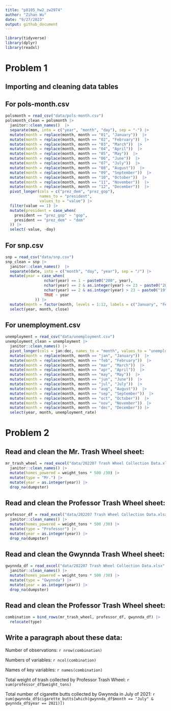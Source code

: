 ```yaml
---
title: "p8105_hw2_zw2974"
author: "Zihan Wu"
date: "9/27/2023"
output: github_document
---
```


```r
library(tidyverse)
library(dplyr)
library(readxl)
```

# Problem 1

## Importing and cleaning data tables

## For pols-month.csv

```r
polsmonth = read_csv("data/pols-month.csv") 
polsmonth_clean = polsmonth |> 
  janitor::clean_names()  |> 
  separate(mon, into = c("year", "month", "day"), sep = "-") |> 
  mutate(month = replace(month, month == "01", "January"))  |> 
  mutate(month = replace(month, month == "02", "February"))  |> 
  mutate(month = replace(month, month == "03", "March"))  |> 
  mutate(month = replace(month, month == "04", "April"))  |> 
  mutate(month = replace(month, month == "05", "May"))  |> 
  mutate(month = replace(month, month == "06", "June"))  |> 
  mutate(month = replace(month, month == "07", "July"))  |> 
  mutate(month = replace(month, month == "08", "August"))  |> 
  mutate(month = replace(month, month == "09", "September"))  |> 
  mutate(month = replace(month, month == "10", "October"))  |> 
  mutate(month = replace(month, month == "11", "November"))  |> 
  mutate(month = replace(month, month == "12", "December"))  |> 
  pivot_longer(cols = c("prez_dem", "prez_gop"), 
               names_to = "president",
               values_to = "value") |>
  filter(value == 1) |>
  mutate(president = case_when(
    president == "prez_gop" ~ "gop",
    president == "prez_dem" ~ "dem"
  )) |>
  select(-value, -day)
```


## For snp.csv

```r
snp = read_csv("data/snp.csv") 
snp_clean = snp |> 
  janitor::clean_names()  |> 
  separate(date, into = c("month", "day", "year"), sep = "/") |> 
  mutate(year = case_when(
                 nchar(year) == 1 ~ paste0("200", year),
                 nchar(year) == 2 & as.integer(year) <= 23 ~ paste0("20", year),
                 nchar(year) == 2 & as.integer(year) > 23 ~ paste0("19", year),
                 TRUE ~ year
             )) |> 
  mutate(month = factor(month, levels = 1:12, labels = c("January", "February", "March", "April", "May", "June", "July", "August", "September", "October", "November", "December"))) |> 
  select(year, month, close)
```

## For unemployment.csv

```r
unemployment = read_csv("data/unemployment.csv")
unemployment_clean = unemployment |> 
  janitor::clean_names() |> 
  pivot_longer(cols = jan:dec, names_to = "month", values_to = "unemployment_rate") |> 
  mutate(month = replace(month, month == "jan", "January"))  |> 
  mutate(month = replace(month, month == "feb", "February"))  |> 
  mutate(month = replace(month, month == "mar", "March"))  |> 
  mutate(month = replace(month, month == "apr", "April"))  |> 
  mutate(month = replace(month, month == "may", "May"))  |> 
  mutate(month = replace(month, month == "jun", "June"))  |> 
  mutate(month = replace(month, month == "jul", "July"))  |> 
  mutate(month = replace(month, month == "aug", "August"))  |> 
  mutate(month = replace(month, month == "sep", "September"))  |> 
  mutate(month = replace(month, month == "oct", "October"))  |> 
  mutate(month = replace(month, month == "nov", "November"))  |> 
  mutate(month = replace(month, month == "dec", "December")) |> 
  select(year, month, unemployment_rate)
```

# Problem 2

## Read and clean the Mr. Trash Wheel sheet:

```r
mr_trash_wheel = read_excel("data/202207 Trash Wheel Collection Data.xlsx", sheet = "Mr. Trash Wheel", range = "A2:N549") |> 
  janitor::clean_names() |> 
  mutate(homes_powered = weight_tons * 500 /30) |> 
  mutate(type = "Mr.") |> 
  mutate(year = as.integer(year)) |> 
  drop_na(dumpster)
```

## Read and clean the Professor Trash Wheel sheet:

```r
professor_df = read_excel("data/202207 Trash Wheel Collection Data.xlsx", sheet = "Professor Trash Wheel", range = "A2:M96") |> 
  janitor::clean_names() |> 
  mutate(homes_powered = weight_tons * 500 /30) |> 
  mutate(type = "Professor") |> 
  mutate(year = as.integer(year)) |> 
  drop_na(dumpster)

```

## Read and clean the Gwynnda Trash Wheel sheet:

```r
gwynnda_df = read_excel("data/202207 Trash Wheel Collection Data.xlsx", sheet = "Gwynnda Trash Wheel", range = "A2:K108") |> 
  janitor::clean_names() |> 
  mutate(homes_powered = weight_tons * 500 /30) |>
  mutate(type = "Gwynnda") |> 
  mutate(year = as.integer(year)) |>
  drop_na(dumpster)
```

## Read and clean the Professor Trash Wheel sheet:

```r
combination = bind_rows(mr_trash_wheel, professor_df, gwynnda_df) |> 
  relocate(type)
```

## Write a paragraph about these data:

Number of observations: `r nrow(combination)`

Numbers of variables: `r ncol(combination)`

Names of key variables: `r names(combination)`

Total weight of trash collected by Professor Trash Wheel: `r sum(professor_df$weight_tons)`

Total number of cigarette butts collected by Gwynnda in July of 2021: `r sum(gwynnda_df$cigarette_butts[which(gwynnda_df$month == "July" & gwynnda_df$year == 2021)])`

